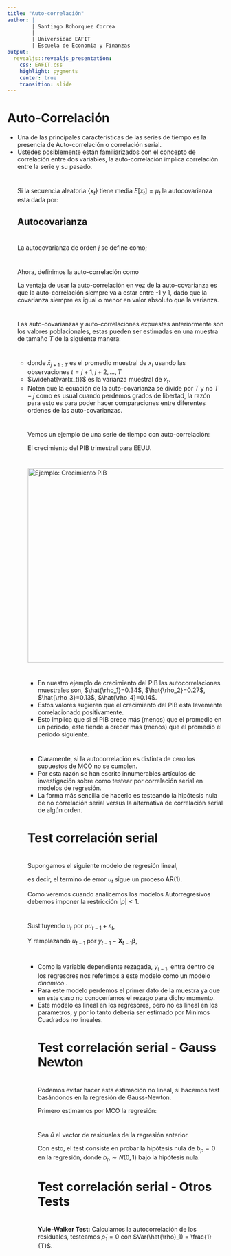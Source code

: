 ---
title: "Auto-correlación"
author: |
        | Santiago Bohorquez Correa
        |
        | Universidad EAFIT
        | Escuela de Economía y Finanzas
output:
  revealjs::revealjs_presentation:
    css: EAFIT.css
    highlight: pygments
    center: true
    transition: slide
---

# Auto-Correlación

<ul>
<li> Una de las principales características de las series de tiempo es la presencia de Auto-correlación o correlación serial.</li>
<li> Ustedes posiblemente están familiarizados con el concepto de correlación entre dos variables, la auto-correlación implica correlación entre la serie y su pasado.</li>

#
Si la secuencia aleatoria $\{x_t\}$ tiene media $E[x_t]=\mu_t$ la autocovarianza esta dada por:
    \begin{equation}
    \begin{matrix}
        cov[x_{t_1},x_{t_2}]  & = & E[(x_{t_1}-\mu_{t_1})(x_{t_2}-\mu_{t_2})] \\
                & = & E[(x_{t_1}x_{t_2})] - \mu_{t_1}\mu_{t_2} 
      \end{matrix}
    \end{equation}
    
## Autocovarianza

\begin{equation}
\begin{matrix}
E[(x_{t_1}-\mu_{t_1})(x_{t_2}-\mu_{t_2})]  =    E[(x_{t_1}x_{t_2} - x_{t_1}\mu_{t_2} -  \mu_{t_1}x_{t_2} +  \mu_{t_1}\mu_{t_2})] \\
 =  E[x_{t_1}x_{t_2}] - E[x_{t_1}\mu_{t_2}] - E[\mu_{t_1}x_{t_2}] + E[\mu_{t_1}\mu_{t_2}] \\
 =  E[x_{t_1}x_{t_2}] - E[x_{t_1}]\mu_{t_2} - \mu_{t_1}E[x_{t_2}] +  \mu_{t_1}\mu_{t_2} \\
 =  E[x_{t_1}x_{t_2}] - \mu_{t_1}\mu_{t_2} - \mu_{t_1}\mu_{t_2} + \mu_{t_1}\mu_{t_2} \\
 = E[x_{t_1}x_{t_2}] - \mu_{t_1}\mu_{t_2}
\end{matrix}
\end{equation}

# 
La autocovarianza de orden $j$  se define como;

\begin{equation}
\gamma_j = cov(x_{t},x_{t-j}) =  E[(x_{t}x_{t-j})] - \mu_{t}\mu_{t-j} 
\end{equation}


#

Ahora, definimos la auto-correlación como

\begin{equation}
    \rho_j = \frac{\gamma_j}{\gamma_0}
\end{equation}
 
La ventaja de usar la auto-correlación en vez de la auto-covarianza es que la auto-correlación siempre va a estar entre -1 y 1, dado que la covarianza siempre es igual o menor en valor absoluto que la varianza. 


#

Las auto-covarianzas y auto-correlaciones expuestas anteriormente son los valores poblacionales, estas pueden ser estimadas en una muestra de tamaño $T$ de la siguiente manera:
    \begin{align}
        \hat{\gamma_j} = &  \frac{1}{T} \sum^T_{t=j+1} (x_t - \bar{x}_{j+1:T})(x_{t-j} - \bar{x}_{1:T-j}) \\
        \hat{\rho_j} = &  \frac{\hat{\gamma_j}}{\widehat{var(x_t)}}
    \end{align}



#
<ul>
<li> donde $\bar{x}_{j+1:T}$ es el promedio muestral de $x_t$ usando las observaciones $t=j+1,j+2,\dots,T$ </li>
<li> $\widehat{var(x_t)}$ es la varianza muestral de $x_t$. </li>
<li> Noten que la ecuación de la auto-covarianza se divide por $T$ y no $T-j$ como es usual cuando perdemos grados de libertad, la razón para esto es para poder hacer comparaciones entre diferentes ordenes de las auto-covarianzas.</li>


#
Vemos un ejemplo de una serie de tiempo con auto-correlación:

El crecimiento del PIB trimestral para EEUU.

# 
<img src="img/gdpgrowth.png" alt="Ejemplo: Crecimiento PIB" width="900" height="450">  

#
<ul>
<li> En nuestro ejemplo de crecimiento del PIB las autocorrelaciones muestrales son, $\hat{\rho_1}=0.34$, $\hat{\rho_2}=0.27$, $\hat{\rho_3}=0.13$, $\hat{\rho_4}=0.14$.</li>
<li> Estos valores sugieren que el crecimiento del PIB esta levemente correlacionado positivamente.</li>
<li> Esto implica que si el PIB crece más (menos) que el promedio en un periodo, este tiende a crecer más (menos) que el promedio el periodo siguiente.</li>
</ul>

#

<ul>
<li> Claramente, si la autocorrelación es distinta de cero los supuestos de MCO no se cumplen.</li>
<li> Por esta razón se han escrito innumerables artículos de investigación sobre como testear por correlación serial en modelos de regresión.</li>
<li> La forma más sencilla de hacerlo es testeando la hipótesis nula de no correlación serial versus la alternativa de correlación serial de algún orden.</li>
</ul>

# Test correlación serial 


#

Supongamos el siguiente modelo de regresión lineal,
    \begin{equation}
        y_t = \mathbf{X}_t \boldsymbol{\beta} + u_t, \quad u_t = \rho u_{t-1} + \varepsilon_t, \quad \varepsilon_t \sim IID(0,\sigma^2_{\varepsilon})
    \end{equation}

es decir, el termino  de error $u_t$ sigue un proceso AR(1).

Como veremos cuando analicemos los modelos Autorregresivos debemos imponer la restricción $|\rho|<1$.

#


Sustituyendo $u_t$ por $\rho u_{t-1} + \varepsilon_t$,

\begin{equation}
    y_t = \mathbf{X}_t \boldsymbol{\beta} +  \rho u_{t-1} + \varepsilon_t
\end{equation}
    
 Y remplazando $u_{t-1}$ por $y_{t-1} - \mathbf{X}_{t-1} \boldsymbol{\beta}$,
    \begin{equation}
        y_t = \rho y_{t-1} + \mathbf{X}_t \boldsymbol{\beta} - \rho\mathbf{X}_{t-1} \boldsymbol{\beta} + \varepsilon_t
    \end{equation}    


#

<ul>
<li> Como la variable dependiente rezagada, $y_{t-1}$, entra dentro de los regresores nos referimos a este modelo como un modelo <em> dinámico </em>.</li>
<li> Para este modelo perdemos el primer dato de la muestra ya que en este caso no conoceríamos el rezago para dicho momento.</li>
<li> Este modelo es lineal en los regresores, pero no es lineal en los parámetros, y por lo tanto debería ser estimado por Mínimos Cuadrados no lineales.</li>


# Test correlación serial - Gauss Newton

#

Podemos evitar hacer esta estimación no lineal, si hacemos test basándonos en la regresión de Gauss-Newton.

Primero estimamos por MCO la regresión:
    \begin{equation}
        y_t =  \mathbf{X}_t \boldsymbol{\beta} + u_t
    \end{equation}  
    

#

Sea $\tilde{u}$ el vector de residuales de la regresión anterior.

Con esto, el test consiste en probar la hipótesis nula de $b_p = 0$ en la regresión,
    \begin{equation}
        \tilde{u}_t = b_p \tilde{u}_{t-1} + residuales
    \end{equation}
    donde $b_p \sim N(0,1)$ bajo la hipótesis nula.

# Test correlación serial - Otros Tests

#
<b>Yule-Walker Test:</b> Calculamos la autocorrelación de los residuales,
    \begin{equation}
        \hat{\rho}_1 = \frac{\hat{\gamma}_1}{\hat{\gamma}_0}
    \end{equation}
    testeamos $\hat{\rho}_1 = 0$ con $Var(\hat{\rho}_1) = \frac{1}{T}$.
